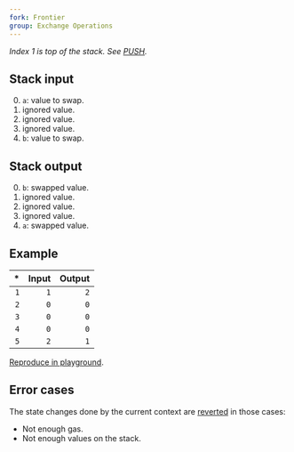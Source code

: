```yaml
---
fork: Frontier
group: Exchange Operations
---
```


_Index 1 is top of the stack. See [PUSH](/#60)._

## Stack input

0. `a`: value to swap.
1. ignored value.
2. ignored value.
3. ignored value.
4. `b`: value to swap.

## Stack output

0. `b`: swapped value.
1. ignored value.
2. ignored value.
3. ignored value.
4. `a`: swapped value.

## Example

|  \* | Input | Output |
| --: | ----: | -----: |
| `1` |   `1` |    `2` |
| `2` |   `0` |    `0` |
| `3` |   `0` |    `0` |
| `4` |   `0` |    `0` |
| `5` |   `2` |    `1` |

[Reproduce in playground](/playground?unit=Wei&codeType=Mnemonic&code='yet%20state~2~0~0~0~1zzywapzSWAP4'~zPUSH1%20z%5Cny%2F%2F%20S%01yz~_).

## Error cases

The state changes done by the current context are [reverted](#FD) in those cases:

- Not enough gas.
- Not enough values on the stack.
